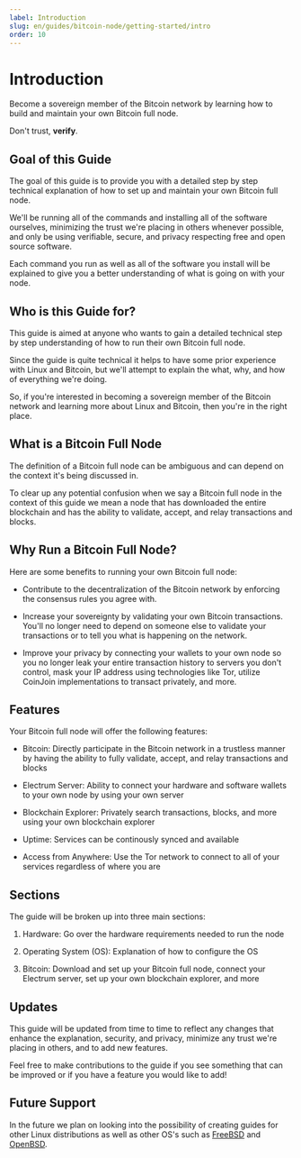 ```yaml
---
label: Introduction
slug: en/guides/bitcoin-node/getting-started/intro
order: 10
---
```


# Introduction

Become a sovereign member of the Bitcoin network by learning how to build and maintain your own Bitcoin full node.

Don't trust, **verify**.

## Goal of this Guide

The goal of this guide is to provide you with a detailed step by step technical explanation of how to set up and maintain your own Bitcoin full node.

We'll be running all of the commands and installing all of the software ourselves, minimizing the trust we're placing in others whenever possible, and only be using verifiable, secure, and privacy respecting free and open source software.

Each command you run as well as all of the software you install will be explained to give you a better understanding of what is going on with your node.

## Who is this Guide for?

This guide is aimed at anyone who wants to gain a detailed technical step by step understanding of how to run their own Bitcoin full node.

Since the guide is quite technical it helps to have some prior experience with Linux and Bitcoin, but we'll attempt to explain the what, why, and how of everything we're doing.

So, if you're interested in becoming a sovereign member of the Bitcoin network and learning more about Linux and Bitcoin, then you're in the right place.

## What is a Bitcoin Full Node

The definition of a Bitcoin full node can be ambiguous and can depend on the context it's being discussed in.

To clear up any potential confusion when we say a Bitcoin full node in the context of this guide we mean a node that has downloaded the entire blockchain and has the ability to validate, accept, and relay transactions and blocks.

## Why Run a Bitcoin Full Node?

Here are some benefits to running your own Bitcoin full node:

- Contribute to the decentralization of the Bitcoin network by enforcing the consensus rules you agree with.

- Increase your sovereignty by validating your own Bitcoin transactions. You'll no longer need to depend on someone else to validate your transactions or to tell you what is happening on the network.

- Improve your privacy by connecting your wallets to your own node so you no longer leak your entire transaction history to servers you don't control, mask your IP address using technologies like Tor, utilize CoinJoin implementations to transact privately, and more.

## Features

Your Bitcoin full node will offer the following features:

- Bitcoin: Directly participate in the Bitcoin network in a trustless manner by having the ability to fully validate, accept, and relay transactions and blocks

- Electrum Server: Ability to connect your hardware and software wallets to your own node by using your own server

- Blockchain Explorer: Privately search transactions, blocks, and more using your own blockchain explorer

- Uptime: Services can be continously synced and available

- Access from Anywhere: Use the Tor network to connect to all of your services regardless of where you are

## Sections

The guide will be broken up into three main sections:

1. Hardware: Go over the hardware requirements needed to run the node

2. Operating System (OS): Explanation of how to configure the OS

3. Bitcoin: Download and set up your Bitcoin full node, connect your Electrum server, set up your own blockchain explorer, and more

## Updates

This guide will be updated from time to time to reflect any changes that enhance the explanation, security, and privacy, minimize any trust we're placing in others, and to add new features.

Feel free to make contributions to the guide if you see something that can be improved or if you have a feature you would like to add!

## Future Support

In the future we plan on looking into the possibility of creating guides for other Linux distributions as well as other OS's such as [FreeBSD](https://www.freebsd.org/) and [OpenBSD](https://www.openbsd.org/).

